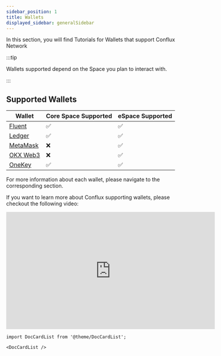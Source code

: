 ```yaml
---
sidebar_position: 1
title: Wallets
displayed_sidebar: generalSidebar
---
```


In this section, you will find Tutorials for Wallets that support Conflux Network

:::tip

Wallets supported depend on the Space you plan to interact with.

:::

## Supported Wallets

| Wallet | Core Space Supported | eSpace Supported |
| -------- | -------- | --------| 
| [Fluent](./fluent) | ✅ | ✅ |
| [Ledger](./ledger) | ✅ | ✅ |
| [MetaMask](../../../espace/UserGuide.md)| ❌ | ✅ |
| [OKX Web3](https://www.okx.com/web3)| ❌ | ✅ |
| [OneKey](https://onekey.so/download)| ✅ | ✅ |


For more information about each wallet, please navigate to the corresponding section.

If you want to learn more about Conflux supporting wallets, please checkout the following video:



<Tabs>
  <TabItem value="youtube" label="Conflux Wallets Walkthrough">
<iframe width="560" height="315" src="https://www.youtube.com/embed/Aur7dF1dgG8?si=gniTiB6DethdLixG" title="YouTube video player" frameborder="0" allow="accelerometer; autoplay; clipboard-write; encrypted-media; gyroscope; picture-in-picture; web-share" allowfullscreen></iframe>
  </TabItem>
</Tabs>


```mdx-code-block
import DocCardList from '@theme/DocCardList';

<DocCardList />
```

